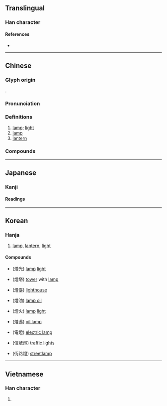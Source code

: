 {{also|灯}}
{{character info}}
==Translingual==
{{ja-forms|[[灯]]|[[灯]]|[[燈]]}}

===Han character===
{{Han char|rn=86|rad=火|as=12|sn=16|four=92818|canj=FNOT|ids=⿰火登}}

====References====
* {{Han ref|kx=0682.140|dkj=19402|dj=1094.100|hdz=32238.110|uh=71C8|ud=29128|bh=BF4F|bd=48975}}

----

==Chinese==
{{zh-forms|s=灯}}

===Glyph origin===
{{Han etym}}
{{Han compound|火|登|c1=s|c2=p|t1=candlelight|ls=psc}}.

===Pronunciation===
{{zh-pron
|m=dēng,dēn,er=y,2nb=shangkouzi pronunciation
|m-s=
|dg=
|c=dang1
|c-t=ang1,ang1*
|g=
|h=pfs=tên;gd=dên1
|j=
|mb=dáing
|md=dĭng/dĕng
|md_note=dĭng - colloquial; dĕng - literary
|mn=teng
|mn-t=dêng1
|w=1ten
|x=
|mc=y
|oc=y
|cat=n
}}

===Definitions===
{{zh-hanzi}}

# [[lamp]]; [[light]] {{gloss|for illumination}} {{zh-mw|盞|c:眼}}
# [[lamp]] {{gloss|for heating}}
# [[lantern]] {{zh-mw|盞}}

===Compounds===
{{zh-der|燈泡|電燈|照明燈|燈塔|燈光|燈源|日光燈|七星燈|丈八燈臺|上燈|九蓮燈|五燈會元|亮紅燈|佛燈|保險燈|信號燈|傳燈|傳燈錄|元燈|充氣燈泡|光明燈|剪燈新話|取燈兒|吊燈|吹燈|吹燈兒|噴燈|回燈|壁燈|天燈|太谷燈|太陽燈|孔明燈|孤燈挑盡|安全燈|宮燈|宮燈花|寶蓮燈|寶軒燈|幻燈|幻燈機|幻燈片|弧光燈|張燈掛彩|張燈結彩|張燈結綵|影不離燈|影燈|息燈|懸燈結彩|戳燈|打燈虎|打燈謎|拜燈節|挂燈結綵|挑燈|挑燈夜戰|挑燈撥火|捕蚊燈|捕蟲燈|掌燈|掌燈時分|掛燈|掛燈結彩|掛紅燈|探照燈|提燈|摩電燈|撲燈蛾|放水燈|放河燈|放燈|斗燈|料絲燈|方向燈|明燈|晏燈|暗室逢燈|桅燈|桌燈|檯燈|殘燈末廟|氖燈|水晶燈籠|水燈|水銀燈|汽油燈|汽燈|河燈|油燈|油盡燈枯|法燈|泡燈|洋燈|浪蕩燈|海燈|炮打燈兒|煙燈|煤氣燈|煤油燈|熄燈|熒光燈|燃燈佛|燈下|燈事|燈傘|燈光燦爛|燈具|燈夕|燈宵|燈山|燈市|燈座|燈彩|燈心|燈心絨|燈心草|燈掛|燈控|燈會|燈期|燈檠|燈毬|燈油|燈油錢|燈淺無油|燈火|燈火之資|燈火店|燈火萬家|燈火管制|燈火輝煌|燈火通明|燈火闌珊|燈炷|燈煤|燈燭|燈燭熒煌|燈燭輝煌|燈盞|燈盞熒熒|燈節|燈管|燈篙|燈籠|燈籠褲|燈紅酒綠|燈絲|燈綵|燈罩|燈膽|燈臺|燈船|燈色|燈芯|燈花|燈苗|燈草|燈虎|燈號|燈蛾|燈蛾撲火|燈語|燈謎|燈頭|燈飾|猜燈|琉璃燈|白熱電燈|白熾燈|白熾電燈|皮燈毬|皮燈籠|省油燈|省油的燈|瞎子點燈|矗燈|磨電燈|礦燈|萬家燈火|篝燈|紅燈|紅燈綠酒|紅綠燈|紗燈|紗罩燈|紙燈|綠燈|綠燈戶|綽燈|美人燈兒|美孚燈|美術燈|聚光燈|腳燈|航行燈|花燈|花燈戲|茶燈|荷花燈|菜油燈|華燈|華燈初上|藍普燈|號燈|號誌燈|螢光燈|蠟燈|行燈|街燈|試燈|誘蟲燈|諸葛燈|豎燈篙|走馬燈|跑馬燈|路燈|車燈|轉燈|逛燈|過眼風燈|酒精燈|酒綠燈紅|鎂光燈|鎢絲燈|長明燈|閃光燈|開紅燈|闖紅燈|闖黃燈|關燈|隨身燈|雪案螢燈|電氣燈|電燈柱|電燈泡|電石燈|霓虹燈|青燈黃卷|頭燈|風燈|風雨燈|香燈|馬燈|馬燈調|馬騎燈|鬧龍燈|鬼吹燈|鴛鴦燈|鹵素燈|黃卷青燈|黃燈|黑漆皮燈|黑燈下火|黑燈瞎火|點灶燈|點燈|龍燈|龍燈舞|冰燈|南瓜燈|傑克南瓜燈|青紅燈:chheⁿ-âng-teng}}

{{zh-cat|Beginning}}

----

==Japanese==

===Kanji===
{{ja-kanji|grade=n|shin=灯|rs=火12}}

====Readings====
{{ja-readings
|goon=とう
|kanon=とう
|kanyoon=とん
|kun=あかり-, ともしび-, とも-す, ひ-, ほ-
|nanori=
}}

----

==Korean==

===Hanja===
{{ko-hanja/new|등|등}}

# [[lamp]], [[lantern]], [[light]]

====Compounds====
* {{l|ko|등광}}(燈光) [[lamp]] [[light]]
* {{l|ko|등탑}}(燈塔) [[tower]] with [[lamp]]
* {{l|ko|등대}}(燈臺) [[lighthouse]]
* {{l|ko|등유}}(燈油) [[lamp oil]]
* {{l|ko|등화}}(燈火) [[lamp]] [[light]]
* {{l|ko|등잔}}(燈盞) [[oil lamp]]
* {{l|ko|전등}}(電燈) [[electric lamp]]
* {{l|ko|신호등}}(信號燈) [[traffic lights]]
* {{l|ko|가로등}}(街路燈) [[streetlamp]]

----

==Vietnamese==

===Han character===
{{vi-hantu|đăng|rs=火12}}

# {{rfdef|vi|sort=火12}}